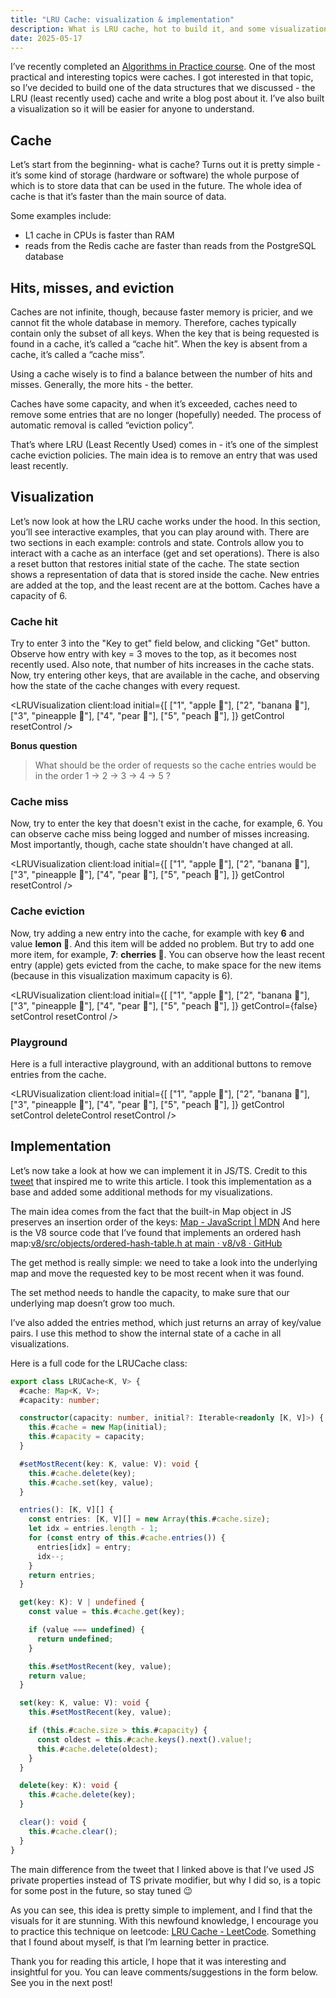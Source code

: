 ```yaml
---
title: "LRU Cache: visualization & implementation"
description: What is LRU cache, hot to build it, and some visualizations for better understanding
date: 2025-05-17
---
```



I’ve recently completed an [Algorithms in Practice course](https://www.csosvita.com/courses/algorithms-in-practice). One of the most practical and interesting topics were caches. I got interested in that topic, so I’ve decided to build one of the data structures that we discussed - the LRU (least recently used) cache and write a blog post about it. I’ve also built a visualization so it will be easier for anyone to understand.

## Cache

Let’s start from the beginning- what is cache? Turns out it is pretty simple - it’s some kind of storage (hardware or software) the whole purpose of which is to store data that can be used in the future. The whole idea of cache is that it’s faster than the main source of data.

Some examples include:

- L1 cache in CPUs is faster than RAM
- reads from the Redis cache are faster than reads from the PostgreSQL database

## Hits, misses, and eviction

Caches are not infinite, though, because faster memory is pricier, and we cannot fit the whole database in memory. Therefore, caches typically contain only the subset of all keys. When the key that is being requested is found in a cache, it’s called a “cache hit”. When the key is absent from a cache, it’s called a “cache miss”.

Using a cache wisely is to find a balance between the number of hits and misses. Generally, the more hits - the better.

Caches have some capacity, and when it’s exceeded, caches need to remove some entries that are no longer (hopefully) needed. The process of automatic removal is called “eviction policy”.

That’s where LRU (Least Recently Used) comes in - it’s one of the simplest cache eviction policies. The main idea is to remove an entry that was used least recently.

## Visualization

Let’s now look at how the LRU cache works under the hood. In this section, you’ll see interactive examples, that you can play around with. There are two sections in each example: controls and state. Controls allow you to interact with a cache as an interface (get and set operations). There is also a reset button that restores initial state of the cache. The state section shows a representation of data that is stored inside the cache. New entries are added at the top, and the least recent are at the bottom. Caches have a capacity of 6.

### Cache hit

Try to enter 3 into the "Key to get" field below, and clicking "Get" button. Observe how entry with key = 3 moves to the top, as it becomes nost recently used. Also note, that number of hits increases in the cache stats. Now, try entering other keys, that are available in the cache, and observing how the state of the cache changes with every request.

<LRUVisualization
  client:load
  initial={[
    ["1", "apple 🍎"],
    ["2", "banana 🍌"],
    ["3", "pineapple 🍍"],
    ["4", "pear 🍐"],
    ["5", "peach 🍑"],
  ]}
  getControl
  resetControl
/>

**Bonus question**

> What should be the order of requests so the cache entries would be in the order 1 -> 2 -> 3 -> 4 -> 5 ?

### Cache miss

Now, try to enter the key that doesn't exist in the cache, for example, 6. You can observe cache miss being logged and number of misses increasing. Most importantly, though, cache state shouldn't have changed at all.

<LRUVisualization
  client:load
  initial={[
    ["1", "apple 🍎"],
    ["2", "banana 🍌"],
    ["3", "pineapple 🍍"],
    ["4", "pear 🍐"],
    ["5", "peach 🍑"],
  ]}
  getControl
  resetControl
/>

### Cache eviction

Now, try adding a new entry into the cache, for example with key **6** and value **lemon 🍋**. And this item will be added no problem. But try to add one more item, for example, **7**: **cherries 🍒**. You can observe how the least recent entry (apple) gets evicted from the cache, to make space for the new items (because in this visualization maximum capacity is 6).

<LRUVisualization
  client:load
  initial={[
    ["1", "apple 🍎"],
    ["2", "banana 🍌"],
    ["3", "pineapple 🍍"],
    ["4", "pear 🍐"],
    ["5", "peach 🍑"],
  ]}
  getControl={false}
  setControl
  resetControl
/>

### Playground

Here is a full interactive playground, with an additional buttons to remove entries from the cache.

<LRUVisualization
  client:load
  initial={[
    ["1", "apple 🍎"],
    ["2", "banana 🍌"],
    ["3", "pineapple 🍍"],
    ["4", "pear 🍐"],
    ["5", "peach 🍑"],
  ]}
  getControl
  setControl
  deleteControl
  resetControl
/>

## Implementation

Let’s now take a look at how we can implement it in JS/TS. Credit to this [tweet](https://x.com/dillon_mulroy/status/1920510178002186449) that inspired me to write this article. I took this implementation as a base and added some additional methods for my visualizations.

The main idea comes from the fact that the built-in Map object in JS preserves an insertion order of the keys: [Map - JavaScript | MDN](https://developer.mozilla.org/en-US/docs/Web/JavaScript/Reference/Global_Objects/Map#:~:text=The%20Map%20object%20holds%20key%2Dvalue%20pairs%20and%20remembers%20the%20original%20insertion%20order%20of%20the%20keys.)
And here is the V8 source code that I’ve found that implements an ordered hash map:[v8/src/objects/ordered-hash-table.h at main · v8/v8 · GitHub](https://github.com/v8/v8/blob/main/src/objects/ordered-hash-table.h)

The get method is really simple: we need to take a look into the underlying map and move the requested key to be most recent when it was found.

The set method needs to handle the capacity, to make sure that our underlying map doesn’t grow too much.

I’ve also added the entries method, which just returns an array of key/value pairs. I use this method to show the internal state of a cache in all visualizations.

Here is a full code for the LRUCache class:

```ts
export class LRUCache<K, V> {
  #cache: Map<K, V>;
  #capacity: number;

  constructor(capacity: number, initial?: Iterable<readonly [K, V]>) {
    this.#cache = new Map(initial);
    this.#capacity = capacity;
  }

  #setMostRecent(key: K, value: V): void {
    this.#cache.delete(key);
    this.#cache.set(key, value);
  }

  entries(): [K, V][] {
    const entries: [K, V][] = new Array(this.#cache.size);
    let idx = entries.length - 1;
    for (const entry of this.#cache.entries()) {
      entries[idx] = entry;
      idx--;
    }
    return entries;
  }

  get(key: K): V | undefined {
    const value = this.#cache.get(key);

    if (value === undefined) {
      return undefined;
    }

    this.#setMostRecent(key, value);
    return value;
  }

  set(key: K, value: V): void {
    this.#setMostRecent(key, value);

    if (this.#cache.size > this.#capacity) {
      const oldest = this.#cache.keys().next().value!;
      this.#cache.delete(oldest);
    }
  }

  delete(key: K): void {
    this.#cache.delete(key);
  }

  clear(): void {
    this.#cache.clear();
  }
}
```

The main difference from the tweet that I linked above is that I’ve used JS private properties instead of TS private modifier, but why I did so, is a topic for some post in the future, so stay tuned 😉

As you can see, this idea is pretty simple to implement, and I find that the visuals for it are stunning. With this newfound knowledge, I encourage you to practice this technique on leetcode: [LRU Cache - LeetCode](https://leetcode.com/problems/lru-cache/). Something that I found about myself, is that I’m learning better in practice.

Thank you for reading this article, I hope that it was interesting and insightful for you. You can leave comments/suggestions in the form below. See you in the next post!
